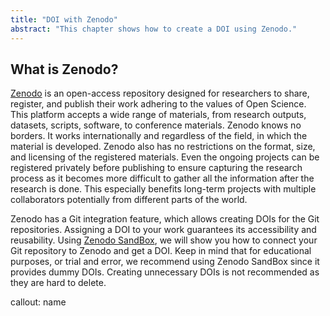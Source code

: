 ```yaml
---
title: "DOI with Zenodo"
abstract: "This chapter shows how to create a DOI using Zenodo."
---
```

## What is Zenodo?
[Zenodo](https://zenodo.org/) is an open-access repository designed for researchers to share, register, and publish their work adhering to the values of Open Science.
This platform accepts a wide range of materials, from research outputs, datasets, scripts, software, to conference materials.
Zenodo knows no borders.
It works internationally and regardless of the field, in which the material is developed.
Zenodo also has no restrictions on the format, size, and licensing of the registered materials.
Even the ongoing projects can be registered privately before publishing to ensure capturing the research process as it becomes more difficult to gather all the information after the research is done.
This especially benefits long-term projects with multiple collaborators potentially from different parts of the world.

Zenodo has a Git integration feature, which allows creating DOIs for the Git repositories.
Assigning a DOI to your work guarantees its accessibility and reusability.
Using [Zenodo SandBox](https://sandbox.zenodo.org/), we will show you how to connect your Git repository to Zenodo and get a DOI.
Keep in mind that for educational purposes, or trial and error, we recommend using Zenodo SandBox since it provides dummy DOIs.
Creating unnecessary DOIs is not recommended as they are hard to delete.

callout: name